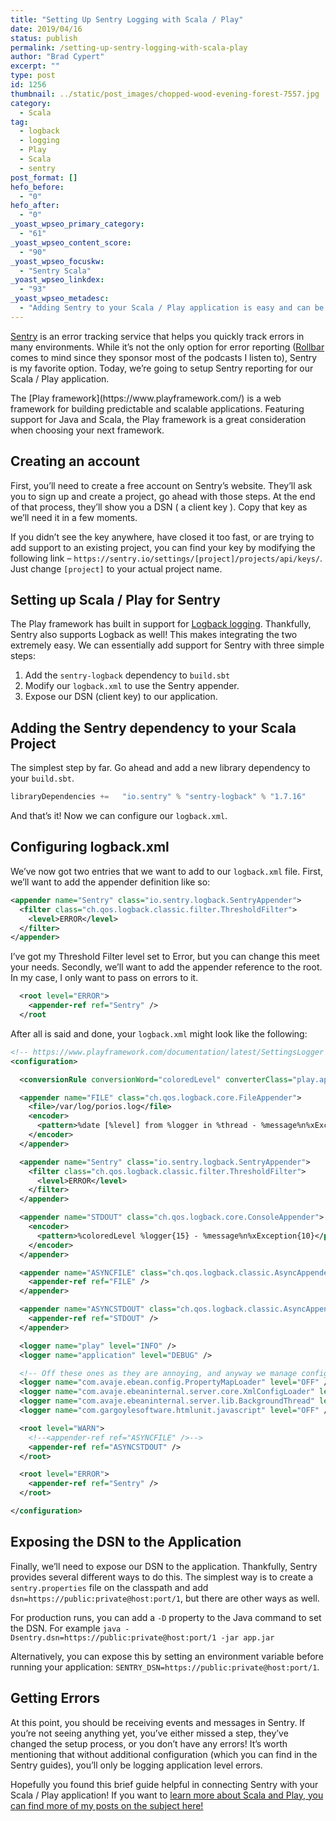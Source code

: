 ```yaml
---
title: "Setting Up Sentry Logging with Scala / Play"
date: 2019/04/16
status: publish
permalink: /setting-up-sentry-logging-with-scala-play
author: "Brad Cypert"
excerpt: ""
type: post
id: 1256
thumbnail: ../static/post_images/chopped-wood-evening-forest-7557.jpg
category:
  - Scala
tag:
  - logback
  - logging
  - Play
  - Scala
  - sentry
post_format: []
hefo_before:
  - "0"
hefo_after:
  - "0"
_yoast_wpseo_primary_category:
  - "61"
_yoast_wpseo_content_score:
  - "90"
_yoast_wpseo_focuskw:
  - "Sentry Scala"
_yoast_wpseo_linkdex:
  - "93"
_yoast_wpseo_metadesc:
  - "Adding Sentry to your Scala / Play application is easy and can be accomplished in three small steps."
---
```



[Sentry](https://sentry.io/welcome/) is an error tracking service that helps you quickly track errors in many environments. While it’s not the only option for error reporting ([Rollbar](https://rollbar.com/) comes to mind since they sponsor most of the podcasts I listen to), Sentry is my favorite option. Today, we’re going to setup Sentry reporting for our Scala / Play application.

<HeadsUp title="Unfamiliar with Play?">
  The [Play framework](https://www.playframework.com/) is a web framework for
  building predictable and scalable applications. Featuring support for Java and
  Scala, the Play framework is a great consideration when choosing your next
  framework.
</HeadsUp>

## Creating an account

First, you’ll need to create a free account on Sentry’s website. They’ll ask you to sign up and create a project, go ahead with those steps. At the end of that process, they’ll show you a DSN ( a client key ). Copy that key as we’ll need it in a few moments.

If you didn’t see the key anywhere, have closed it too fast, or are trying to add support to an existing project, you can find your key by modifying the following link – `https://sentry.io/settings/[project]/projects/api/keys/`. Just change `[project]` to your actual project name.

## Setting up Scala / Play for Sentry

The Play framework has built in support for [Logback logging](https://github.com/qos-ch/logback). Thankfully, Sentry also supports Logback as well! This makes integrating the two extremely easy. We can essentially add support for Sentry with three simple steps:

1. Add the `sentry-logback` dependency to `build.sbt`
2. Modify our `logback.xml` to use the Sentry appender.
3. Expose our DSN (client key) to our application.

## Adding the Sentry dependency to your Scala Project

The simplest step by far. Go ahead and add a new library dependency to your `build.sbt`.

```scala
libraryDependencies +=   "io.sentry" % "sentry-logback" % "1.7.16"
```

And that’s it! Now we can configure our `logback.xml`.

## Configuring logback.xml

We’ve now got two entries that we want to add to our `logback.xml` file. First, we’ll want to add the appender definition like so:

```xml
<appender name="Sentry" class="io.sentry.logback.SentryAppender">
  <filter class="ch.qos.logback.classic.filter.ThresholdFilter">
    <level>ERROR</level>
  </filter>
</appender>
```

I’ve got my Threshold Filter level set to Error, but you can change this meet your needs. Secondly, we’ll want to add the appender reference to the root. In my case, I only want to pass on errors to it.

```xml
  <root level="ERROR">
    <appender-ref ref="Sentry" />
  </root
```

After all is said and done, your `logback.xml` might look like the following:

```xml
<!-- https://www.playframework.com/documentation/latest/SettingsLogger -->
<configuration>

  <conversionRule conversionWord="coloredLevel" converterClass="play.api.libs.logback.ColoredLevel" />

  <appender name="FILE" class="ch.qos.logback.core.FileAppender">
    <file>/var/log/porios.log</file>
    <encoder>
      <pattern>%date [%level] from %logger in %thread - %message%n%xException</pattern>
    </encoder>
  </appender>

  <appender name="Sentry" class="io.sentry.logback.SentryAppender">
    <filter class="ch.qos.logback.classic.filter.ThresholdFilter">
      <level>ERROR</level>
    </filter>
  </appender>

  <appender name="STDOUT" class="ch.qos.logback.core.ConsoleAppender">
    <encoder>
      <pattern>%coloredLevel %logger{15} - %message%n%xException{10}</pattern>
    </encoder>
  </appender>

  <appender name="ASYNCFILE" class="ch.qos.logback.classic.AsyncAppender">
    <appender-ref ref="FILE" />
  </appender>

  <appender name="ASYNCSTDOUT" class="ch.qos.logback.classic.AsyncAppender">
    <appender-ref ref="STDOUT" />
  </appender>

  <logger name="play" level="INFO" />
  <logger name="application" level="DEBUG" />

  <!-- Off these ones as they are annoying, and anyway we manage configuration ourselves -->
  <logger name="com.avaje.ebean.config.PropertyMapLoader" level="OFF" />
  <logger name="com.avaje.ebeaninternal.server.core.XmlConfigLoader" level="OFF" />
  <logger name="com.avaje.ebeaninternal.server.lib.BackgroundThread" level="OFF" />
  <logger name="com.gargoylesoftware.htmlunit.javascript" level="OFF" />

  <root level="WARN">
    <!--<appender-ref ref="ASYNCFILE" />-->
    <appender-ref ref="ASYNCSTDOUT" />
  </root>

  <root level="ERROR">
    <appender-ref ref="Sentry" />
  </root>

</configuration>
```

## Exposing the DSN to the Application

Finally, we’ll need to expose our DSN to the application. Thankfully, Sentry provides several different ways to do this. The simplest way is to create a `sentry.properties` file on the classpath and add `dsn=https://public:private@host:port/1`, but there are other ways as well.

For production runs, you can add a `-D` property to the Java command to set the DSN. For example `java -Dsentry.dsn=https://public:private@host:port/1 -jar app.jar`

Alternatively, you can expose this by setting an environment variable before running your application: `SENTRY_DSN=https://public:private@host:port/1`.

## Getting Errors

At this point, you should be receiving events and messages in Sentry. If you’re not seeing anything yet, you’ve either missed a step, they’ve changed the setup process, or you don’t have any errors! It’s worth mentioning that without additional configuration (which you can find in the Sentry guides), you’ll only be logging application level errors.

Hopefully you found this brief guide helpful in connecting Sentry with your Scala / Play application! If you want to [learn more about Scala and Play, you can find more of my posts on the subject here!](/tags/scala)
